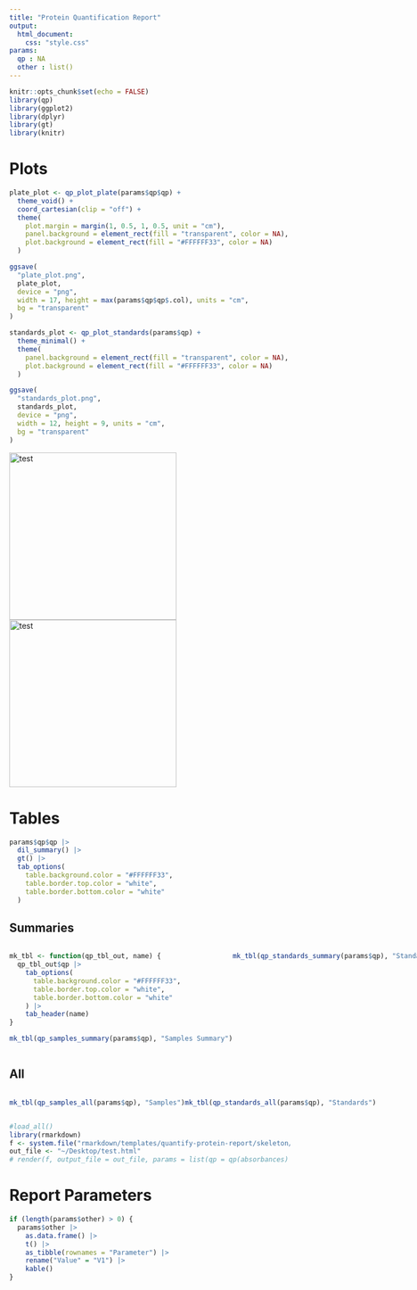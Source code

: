```yaml
---
title: "Protein Quantification Report"
output:
  html_document:
    css: "style.css"
params:
  qp : NA
  other : list()
---
```


```r
knitr::opts_chunk$set(echo = FALSE)
library(qp)
library(ggplot2)
library(dplyr)
library(gt)
library(knitr)
```


# Plots
```r
plate_plot <- qp_plot_plate(params$qp$qp) +
  theme_void() +
  coord_cartesian(clip = "off") +
  theme(
    plot.margin = margin(1, 0.5, 1, 0.5, unit = "cm"),
    panel.background = element_rect(fill = "transparent", color = NA),
    plot.background = element_rect(fill = "#FFFFFF33", color = NA)
  )

ggsave(
  "plate_plot.png",
  plate_plot,
  device = "png",
  width = 17, height = max(params$qp$qp$.col), units = "cm",
  bg = "transparent"
)
```

```r
standards_plot <- qp_plot_standards(params$qp) +
  theme_minimal() +
  theme(
    panel.background = element_rect(fill = "transparent", color = NA),
    plot.background = element_rect(fill = "#FFFFFF33", color = NA)
  )

ggsave(
  "standards_plot.png",
  standards_plot,
  device = "png",
  width = 12, height = 9, units = "cm",
  bg = "transparent"
)
```

![test](plate_plot.png){height=300px} ![test](standards_plot.png){height=300px}

# Tables


```r

params$qp$qp |>
  dil_summary() |>
  gt() |>
  tab_options(
    table.background.color = "#FFFFFF33",
    table.border.top.color = "white",
    table.border.bottom.color = "white"
  )

```


## Summaries
:::: {style="display: flex; justify-content: space-between;"}

::: {}

```r
mk_tbl <- function(qp_tbl_out, name) {
  qp_tbl_out$qp |>
    tab_options(
      table.background.color = "#FFFFFF33",
      table.border.top.color = "white",
      table.border.bottom.color = "white"
    ) |>
    tab_header(name)
}

mk_tbl(qp_samples_summary(params$qp), "Samples Summary")
```

:::


::: {}

```r
mk_tbl(qp_standards_summary(params$qp), "Standards Summary")
```

:::


::::

## All
:::: {style="display: flex; justify-content: space-between;"}

:::{}

```r
mk_tbl(qp_samples_all(params$qp), "Samples")
```

:::

:::{}

```r
mk_tbl(qp_standards_all(params$qp), "Standards")
```

:::


::::


```r
#load_all()
library(rmarkdown)
f <- system.file("rmarkdown/templates/quantify-protein-report/skeleton/skeleton.Rmd", package = "qp")
out_file <- "~/Desktop/test.html"
# render(f, output_file = out_file, params = list(qp = qp(absorbances) |> qp_dilute(), other = list(foo = "bar", fruit = "banana")))
```

# Report Parameters

```r
if (length(params$other) > 0) {
  params$other |>
    as.data.frame() |>
    t() |>
    as_tibble(rownames = "Parameter") |>
    rename("Value" = "V1") |>
    kable()
}
```
